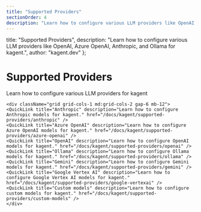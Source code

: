 ```yaml
---
title: "Supported Providers"
sectionOrder: 4
description: "Learn how to configure various LLM providers like OpenAI, Azure OpenAI, Anthropic, and Ollama for kagent."
---
```


  title: "Supported Providers",
  description: "Learn how to configure various LLM providers like OpenAI, Azure OpenAI, Anthropic, and Ollama for kagent.",
  author: "kagent.dev"
};


<div className="max-w-3xl mx-auto">
    <div className="text-center mb-12">
    <h1 className="text-4xl font-bold mb-4">Supported Providers</h1>
    <p className="text-xl text-gray-400 mb-8">Learn how to configure various LLM providers for kagent</p>
    </div>

    <div className="grid grid-cols-1 md:grid-cols-2 gap-6 mb-12">
    <QuickLink title="Anthropic" description="Learn how to configure Anthropic models for kagent." href="/docs/kagent/supported-providers/anthropic" />
    <QuickLink title="Azure OpenAI" description="Learn how to configure Azure OpenAI models for kagent." href="/docs/kagent/supported-providers/azure-openai" />
    <QuickLink title="OpenAI" description="Learn how to configure OpenAI models for kagent." href="/docs/kagent/supported-providers/openai" />
    <QuickLink title="Ollama" description="Learn how to configure Ollama models for kagent." href="/docs/kagent/supported-providers/ollama" />
    <QuickLink title="Gemini" description="Learn how to configure Gemini models for kagent." href="/docs/kagent/supported-providers/gemini" />
    <QuickLink title="Google Vertex AI" description="Learn how to configure Google Vertex AI models for kagent." href="/docs/kagent/supported-providers/google-vertexai" />
    <QuickLink title="Custom models" description="Learn how to configure custom models for kagent." href="/docs/kagent/supported-providers/custom-models" />
    </div>
</div>

